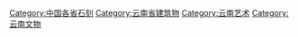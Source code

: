 [[Category:中国各省石刻|Category:中国各省石刻]]
[[Category:云南省建筑物|Category:云南省建筑物]]
[[Category:云南艺术|Category:云南艺术]]
[[Category:云南文物|Category:云南文物]]